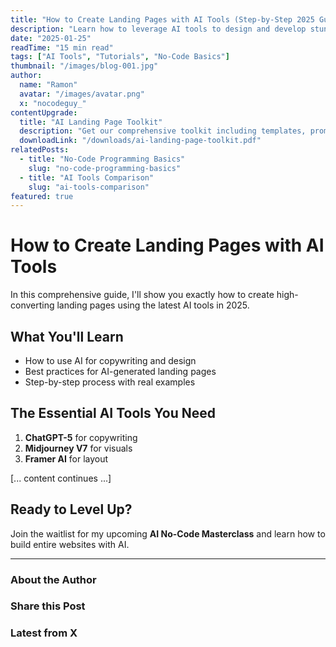 ```yaml
---
title: "How to Create Landing Pages with AI Tools (Step-by-Step 2025 Guide)"
description: "Learn how to leverage AI tools to design and develop stunning landing pages efficiently. From copywriting to design, discover the best practices and tools."
date: "2025-01-25"
readTime: "15 min read"
tags: ["AI Tools", "Tutorials", "No-Code Basics"]
thumbnail: "/images/blog-001.jpg"
author:
  name: "Ramon"
  avatar: "/images/avatar.png"
  x: "nocodeguy_"
contentUpgrade:
  title: "AI Landing Page Toolkit"
  description: "Get our comprehensive toolkit including templates, prompts, and checklists"
  downloadLink: "/downloads/ai-landing-page-toolkit.pdf"
relatedPosts:
  - title: "No-Code Programming Basics"
    slug: "no-code-programming-basics"
  - title: "AI Tools Comparison"
    slug: "ai-tools-comparison"
featured: true
---
```


# How to Create Landing Pages with AI Tools

In this comprehensive guide, I'll show you exactly how to create high-converting landing pages using the latest AI tools in 2025.

## What You'll Learn
- How to use AI for copywriting and design
- Best practices for AI-generated landing pages
- Step-by-step process with real examples

## The Essential AI Tools You Need
1. **ChatGPT-5** for copywriting
2. **Midjourney V7** for visuals
3. **Framer AI** for layout

[... content continues ...]

## Ready to Level Up?
Join the waitlist for my upcoming **AI No-Code Masterclass** and learn how to build entire websites with AI.

---

### About the Author
<AuthorBio />

### Share this Post
<ShareOnX />

### Latest from X
<XFeed />
